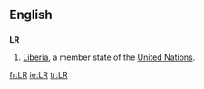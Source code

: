{{also|Lr|.lr}}
==English==

==={{abbreviation}}===
'''LR'''

# [[Liberia]], a member state of the [[United Nations]].

[[fr:LR]]
[[ie:LR]]
[[tr:LR]]